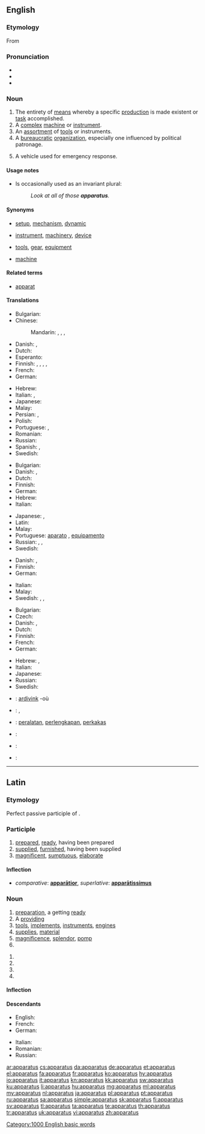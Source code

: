 ==English==

===Etymology===
From {{etyl|la|en}} {{term|lang=la|apparatus|apparātus}}

===Pronunciation===
* {{IPA|/æ.pəˈɹæ.təs/|/æ.pəˈɹeɪ.təs/|/æpəˈɹɑːtəs/}}
* {{audio|en-us-apparatus.ogg|Audio (US)}}
* {{rhymes|eɪtəs}}

===Noun===
{{en-noun|pl=apparatuses|pl2=apparatus}}

# The entirety of [[means]] whereby a specific [[production]] is made existent or [[task]] accomplished.
# A [[complex]] [[machine]] or [[instrument]].
# An [[assortment]] of [[tool]]s or instruments.
# A [[bureaucratic]] [[organization]], especially one influenced by political patronage.
# {{context|firefighting|lang=en}} A vehicle used for emergency response.

====Usage notes====
* Is occasionally used as an invariant plural:
*: ''Look at all of those '''apparatus'''.''

====Synonyms====
* {{sense|entirety of means}} [[setup]], [[mechanism]], [[dynamic]]
* {{sense|complex machine}} [[instrument]], [[machinery]], [[device]]
* {{sense|assortment of tools}} [[tool]]s, [[gear]], [[equipment]]
* {{sense|political patronage organization}} [[machine]]

====Related terms====
* [[apparat]]

====Translations====
{{trans-top|complex machine or instrument}}
* Bulgarian: {{t+|bg|апарат}}
* Chinese:
*: Mandarin: {{t|cmn|儀器|sc=Hani}}, {{t|cmn|仪器|tr=yíqì|sc=Hani}}, {{t|cmn|裝置|sc=Hani}}, {{t|cmn|装置|tr=zhuāngzhì|sc=Hani}}
* Danish: {{t+|da|apparat|n}}, {{t-|da|maskineri|n}}
* Dutch: {{t+|nl|apparaat}}
* Esperanto: {{t-|eo|aparato}}
* Finnish: {{t|fi|laite}}, {{t+|fi|laitteisto}}, {{t+|fi|koneisto}}, {{t+|fi|mekanismi}}, {{t+|fi|aparaatti}}
* French: {{t+|fr|appareil|m}}
* German: {{t+|de|Apparat|m}}
{{trans-mid}}
* Hebrew: {{t-|he|מכשיר|m|tr=makhshír}}
* Italian: {{t+|it|impianto|m}}, {{t+|it|attrezzatura|f}}
* Japanese: {{t+|ja|装置|tr=そうち, sōchi|sc=Jpan}}
* Malay: {{t|ms|radas}}
* Persian: {{t|fa|آپارات|tr=âpârât|sc=fa-Arab}}, {{t|fa|دستگاه|tr=dastgâh|sc=fa-Arab}}
* Polish: {{t+|pl|aparat|m}}
* Portuguese: {{t+|pt|aparelho|m}}, {{t+|pt|equipamento|m}}
* Romanian: {{t-|ro|aparat|n}}
* Russian: {{t+|ru|аппарат|m|tr=apparát|sc=Cyrl}}
* Spanish: {{t+|es|aparato|m}}, {{t+|es|equipo|m}}
* Swedish: {{t+|sv|apparat|c}}
{{trans-bottom}}

{{trans-top|assortment of tools or instruments}}
* Bulgarian: {{t+|bg|инструменти}}
* Danish: {{t+|da|apparat|n}}, {{t-|da|maskineri|n}}
* Dutch: {{t+|nl|apparaat}}
* Finnish: {{t+|fi|laitteisto}}
* German: {{t+|de|Apparat|m}}
* Hebrew: {{t+|he|מנגנון|m|tr=manganón}}
* Italian: {{t+|it|apparecchio|m}}
{{trans-mid}}
* Japanese: {{t+|ja|装置|tr=そうち, sōchi|sc=Jpan}}, {{t+|ja|機器|tr=きき, kiki|sc=Jpan}}
* Latin: {{t-|la|apparatus|m|alt=apparātus}}
* Malay: {{t|ms|radas}}
* Portuguese: [[aparato]] {{m}}, [[equipamento]] {{m}}
* Russian: {{t+|ru|аппарат|m|tr=apparát|sc=Cyrl}}, {{t+|ru|аппаратура|f|tr=apparatúra|sc=Cyrl}}, {{t+|ru|оборудование|n|tr=oborúdovanije|sc=Cyrl}}
* Swedish: {{t+|sv|apparat|c}}
{{trans-bottom}}

{{trans-top|given system of procedures}}
* Danish: {{t+|da|apparat|n}}, {{t-|da|maskineri|n}}
* Finnish: {{t+|fi|koneisto}}
* German: {{t+|de|Apparat|m}}
{{trans-mid}}
* Italian: {{t+|it|sistema|f}}
* Malay: {{t|ms|radas}}
* Swedish: {{t+|sv|apparat|c}}, {{t+|sv|system|n}}, {{t+|sv|mekanism|c}}
{{trans-bottom}}

{{trans-top|bureaucratic organization}}
* Bulgarian: {{t+|bg|апарат}}
* Czech: {{t-|cs|aparát|m}}
* Danish: {{t+|da|apparat|n}}, {{t-|da|maskineri|n}}
* Dutch: {{t+|nl|apparaat}}
* Finnish: {{t+|fi|koneisto}}
* French: {{t+|fr|appareil|m}}
* German: {{t+|de|Apparat|m}}
{{trans-mid}}
* Hebrew: {{t+|he|מערכת|f|tr=ma'arékhet}},  {{t+|he|מנגנון|m|tr=manganón}}
* Italian: {{t+|it|sistema|f}}
* Japanese: {{t+|ja|機構|tr=きこう, kikō|sc=Jpan}}
* Russian: {{t+|ru|аппарат|m|tr=apparát|sc=Cyrl}}
* Swedish: {{t+|sv|apparat|c}}
{{trans-bottom}}

{{trans-top|a vehicle used for emergency response}}
{{trans-mid}}
{{trans-bottom}}

{{checktrans-top}}
* {{ttbc|br}}: [[ardivink]] {{m}} -où
* {{ttbc|ka}}: {{t|ka|ინსტრუმენტი|tr=instrumenti}}, {{t|ka|ხელსაწყო}}
* {{ttbc|id}}: [[alat|peralatan]], [[lengkap|perlengkapan]], [[perkakas]]
{{trans-mid}}
* {{ttbc|ia}}: {{t|ia|apparato}}
* {{ttbc|te}}: {{t|te|పరికరం}}
* {{ttbc|tr}}: {{t|tr|mekanizma}}
{{trans-bottom}}

[[Category:1000 English basic words]]

----

==Latin==

===Etymology===
Perfect passive participle of {{term|apparo|apparō|prepare|lang=la}}.

===Participle===
{{la-perfect participle|apparat|apparāt}}

# [[prepared]], [[ready]], having been prepared
# [[supplied]], [[furnished]], having been supplied
# [[magnificent]], [[sumptuous]], [[elaborate]]

====Inflection====
{{la-decl-1&2|apparāt}}

* ''comparative'': '''[[apparatior|apparātior]]''', ''superlative'': '''[[aparatissimus|apparātissimus]]'''

===Noun===
{{la-noun|apparātus|apparatus|apparātūs|m|fourth}}

# [[preparation]], a getting [[ready]]
# A [[providing]]
# [[tool]]s, [[implement]]s, [[instrument]]s, [[engine]]s
# [[supply|supplies]], [[material]]
# [[magnificence]], [[splendor]], [[pomp]]
# {{inflection of|apparatus|apparātus|voc|s|lang=la}}

{{la-noun-form|apparātūs}} {{m}}
# {{inflection of|apparatus|apparātus|gen|s|lang=la}}
# {{inflection of|apparatus|apparātus|nom|p|lang=la}}
# {{inflection of|apparatus|apparātus|acc|p|lang=la}}
# {{inflection of|apparatus|apparātus|voc|p|lang=la}}

====Inflection====
{{la-decl-4th|apparāt}}

====Descendants====
{{top2}}
* English: {{l/en|apparatus}}
* French: {{l/fr|apparat}}
* German: {{l/de|Apparat}} {{gloss|apparatus, phone}}
{{mid2}}
* Italian: {{l|it|apparato}}
* Romanian: {{l|ro|aparat}}
* Russian: {{l|ru|аппарат|tr=apparát}} {{gloss|apparatus, camera}}
{{bottom}}

[[ar:apparatus]]
[[cs:apparatus]]
[[da:apparatus]]
[[de:apparatus]]
[[et:apparatus]]
[[el:apparatus]]
[[fa:apparatus]]
[[fr:apparatus]]
[[ko:apparatus]]
[[hy:apparatus]]
[[io:apparatus]]
[[it:apparatus]]
[[kn:apparatus]]
[[kk:apparatus]]
[[sw:apparatus]]
[[ku:apparatus]]
[[li:apparatus]]
[[hu:apparatus]]
[[mg:apparatus]]
[[ml:apparatus]]
[[my:apparatus]]
[[nl:apparatus]]
[[ja:apparatus]]
[[pl:apparatus]]
[[pt:apparatus]]
[[ru:apparatus]]
[[sa:apparatus]]
[[simple:apparatus]]
[[sk:apparatus]]
[[fi:apparatus]]
[[sv:apparatus]]
[[tl:apparatus]]
[[ta:apparatus]]
[[te:apparatus]]
[[th:apparatus]]
[[tr:apparatus]]
[[uk:apparatus]]
[[vi:apparatus]]
[[zh:apparatus]]